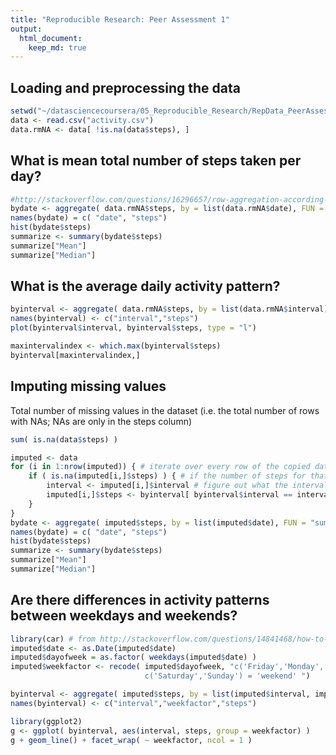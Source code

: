 ```yaml
---
title: "Reproducible Research: Peer Assessment 1"
output: 
  html_document:
    keep_md: true
---
```



## Loading and preprocessing the data

```r
setwd("~/datasciencecoursera/05_Reproducible_Research/RepData_PeerAssessment1")
data <- read.csv("activity.csv")
data.rmNA <- data[ !is.na(data$steps), ]
```

## What is mean total number of steps taken per day?
```r
#http://stackoverflow.com/questions/16296657/row-aggregation-according-to-date-in-r-and-sum-corresponding-other-column-values
bydate <- aggregate( data.rmNA$steps, by = list(data.rmNA$date), FUN = "sum")
names(bydate) = c( "date", "steps")
hist(bydate$steps)
summarize <- summary(bydate$steps)
summarize["Mean"]
summarize["Median"]
```


## What is the average daily activity pattern?

```r
byinterval <- aggregate( data.rmNA$steps, by = list(data.rmNA$interval), FUN = "mean")
names(byinterval) <- c("interval","steps")
plot(byinterval$interval, byinterval$steps, type = "l")

maxintervalindex <- which.max(byinterval$steps)
byinterval[maxintervalindex,]
```


## Imputing missing values

Total number of missing values in the dataset (i.e. the total number of rows with NAs; NAs are only in the steps column)
```r
sum( is.na(data$steps) )

imputed <- data
for (i in 1:nrow(imputed)) { # iterate over every row of the copied dataset
    if ( is.na(imputed[i,]$steps) ) { # if the number of steps for that row is NA...
        interval <- imputed[i,]$interval # figure out what the interval is for that row...
        imputed[i,]$steps <- byinterval[ byinterval$interval == interval, ]$steps # fill in mean # of steps for that interval
    }
}
bydate <- aggregate( imputed$steps, by = list(imputed$date), FUN = "sum")
names(bydate) = c( "date", "steps")
hist(bydate$steps)
summarize <- summary(bydate$steps)
summarize["Mean"]
summarize["Median"]

```


## Are there differences in activity patterns between weekdays and weekends?

```r

library(car) # from http://stackoverflow.com/questions/14841468/how-to-create-a-new-factor-based-on-a-current-factor
imputed$date <- as.Date(imputed$date)
imputed$dayofweek = as.factor( weekdays(imputed$date) )
imputed$weekfactor <- recode( imputed$dayofweek, "c('Friday','Monday','Thursday','Tuesday','Wednesday') = 'weekday';
                              c('Saturday','Sunday') = 'weekend' ")

byinterval <- aggregate( imputed$steps, by = list(imputed$interval, imputed$weekfactor), FUN = "mean")
names(byinterval) <- c("interval","weekfactor","steps")

library(ggplot2)
g <- ggplot( byinterval, aes(interval, steps, group = weekfactor) )
g + geom_line() + facet_wrap( ~ weekfactor, ncol = 1 )

```


